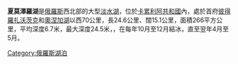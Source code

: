 {{Infobox lake
 | lake_name = 夏莫澤羅湖<br/>Сямозеро<br/>Säämäjärvi<br/>Seämärvi
 | image_lake = Seämärvi.jpg
 | caption_lake = 
 | image_bathymetry = 
 | caption_bathymetry = 
 | location = [[卡累利阿共和國|卡累利阿共和國]]
 | coords = {{Coord|61.9166667|N|33.1666667|E|region:RU_type:waterbody|display=inline,title}}
 | type = 
 | inflow = 
 | outflow =[[舒亞河_(卡累利阿共和國)|舒亞河]] 
 | catchment = 
 | basin_countries = {{RUS}}
 | length = 
 | width = 
 | area = 265–270 km²
 | depth = 
 | max-depth = 24 m
 | volume = 
 | residence_time = 
 | shore = 
 | elevation = 
 | islands = 
 | cities = 
}}
'''夏莫澤羅湖'''是[[俄羅斯|俄羅斯]]西北部的大型[[淡水湖|淡水湖]]，位於[[卡累利阿共和國|卡累利阿共和國]]內，處於首府[[彼得羅扎沃茨克|彼得羅扎沃茨克]]和[[奧涅加湖|奧涅加湖]]以西70公里，長24.6公里、闊15.1公里，面積266平方公里，平均深度6.7米，最大深度24.5米，{{Fact|湖中80個島嶼總面積270平方公里|time=2016-06-19}}，在每年10月至12月結冰，直至翌年4月至5月。


[[Category:俄羅斯湖泊|Category:俄羅斯湖泊]]

{{Russia-geo-stub}}